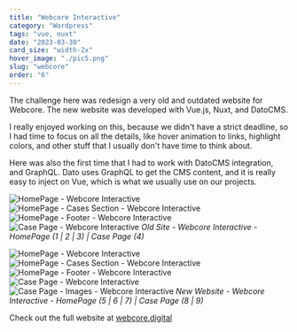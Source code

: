 ```yaml
---
title: "Webcore Interactive"
category: "Wordpress"
tags: "vue, nuxt"
date: "2023-03-30"
card_size: "width-2x"
hover_image: "./pic5.png"
slug: "webcore"
order: "6"
---
```


The challenge here was redesign a very old and outdated website for Webcore. The new website was developed with Vue.js, Nuxt, and DatoCMS.

I really enjoyed working on this, because we didn't have a strict deadline, so I had time to focus on all the details, like hover animation to links, highlight colors, and other stuff that I usually don't have time to think about.

Here was also the first time that I had to work with DatoCMS integration, and GraphQL. Dato uses GraphQL to get the CMS content, and it is really easy to inject on Vue, which is what we usually use on our projects. 

![HomePage - Webcore Interactive](./pic1.png)
![HomePage - Cases Section - Webcore Interactive](./pic2.png)
![HomePage - Footer - Webcore Interactive](./pic3.png)
![Case Page - Webcore Interactive](./pic4.png)
*Old Site - Webcore Interactive - HomePage (1 | 2 | 3) | Case Page (4)*

![HomePage - Webcore Interactive](./pic5.png)
![HomePage - Cases Section - Webcore Interactive](./pic6.png)
![HomePage - Footer - Webcore Interactive](./pic7.png)
![Case Page - Webcore Interactive](./pic8.png)
![Case Page - Images - Webcore Interactive](./pic9.png)
*New Website - Webcore Interactive - HomePage (5 | 6 | 7) | Case Page (8 | 9)*

Check out the full website at [webcore.digital](https://webcore.digital/)